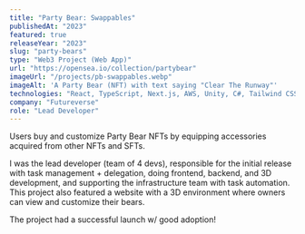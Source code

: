 ```yaml
---
title: "Party Bear: Swappables"
publishedAt: "2023"
featured: true
releaseYear: "2023"
slug: "party-bears"
type: "Web3 Project (Web App)"
url: "https://opensea.io/collection/partybear"
imageUrl: "/projects/pb-swappables.webp"
imageAlt: 'A Party Bear (NFT) with text saying "Clear The Runway"'
technologies: "React, TypeScript, Next.js, AWS, Unity, C#, Tailwind CSS"
company: "Futureverse"
role: "Lead Developer"
---
```


Users buy and customize Party Bear NFTs by equipping accessories acquired from
other NFTs and SFTs.

I was the lead developer (team of 4 devs), responsible for the initial release
with task management + delegation, doing frontend, backend, and 3D
development, and supporting the infrastructure team with task automation. This
project also featured a website with a 3D environment where owners can view
and customize their bears.

The project had a successful launch w/ good adoption!
